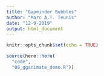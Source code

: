 ```yaml
---
title: "Gapminder Bubbles"
author: "Marc A.T. Teunis"
date: "12-9-2019"
output: html_document
---
```


```r
knitr::opts_chunk$set(echo = TRUE)
```

```r
source(here::here(
  "code",
  "08_gganimate_demo.R"))
```

